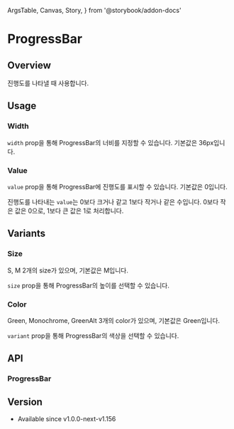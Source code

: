   ArgsTable,
  Canvas,
  Story,
} from '@storybook/addon-docs'

# ProgressBar

## Overview

진행도를 나타낼 때 사용합니다.

<Canvas>
  <Story id="components-progressbar--overview" />
</Canvas>

## Usage

### Width

`width` prop을 통해 ProgressBar의 너비를 지정할 수 있습니다. 기본값은 36px입니다.

<Canvas>
  <Story id="components-progressbar--usage-width" />
</Canvas>

### Value

`value` prop을 통해 ProgressBar에 진행도를 표시할 수 있습니다. 기본값은 0입니다.

진행도를 나타내는 `value`는 0보다 크거나 같고 1보다 작거나 같은 수입니다. 0보다 작은 값은 0으로, 1보다 큰 값은 1로 처리합니다.

<Canvas>
  <Story id="components-progressbar--usage-value" />
</Canvas>

## Variants

### Size

S, M 2개의 size가 있으며, 기본값은 M입니다.

`size` prop을 통해 ProgressBar의 높이를 선택할 수 있습니다.

<Story id="components-progressbar--size-variant" />

### Color

Green, Monochrome, GreenAlt 3개의 color가 있으며, 기본값은 Green입니다.

`variant` prop을 통해 ProgressBar의 색상을 선택할 수 있습니다.

<Story id="components-progressbar--variant" />

## API

### ProgressBar

<ArgsTable of={ProgressBar} />

## Version

- Available since v1.0.0-next-v1.156
